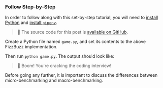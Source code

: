 
### Follow Step-by-Step

In order to follow along with this set-by-step tutorial, you will need to [install Python](https://www.python.org/downloads/) and [install `pipenv`](https://pipenv.pypa.io/en/latest/installation.html).

> 🐰 The source code for this post is [available on GitHub](https://github.com/bencherdev/bencher/tree/main/examples/python/pytest_benchmark).

Create a Python file named `game.py`,
and set its contents to the above FizzBuzz implementation.

Then run `python game.py`.
The output should look like:

<FizzBuzzOutput />

> 🐰 Boom! You're cracking the coding interview!

Before going any further, it is important to discuss the differences between micro-benchmarking and macro-benchmarking.
